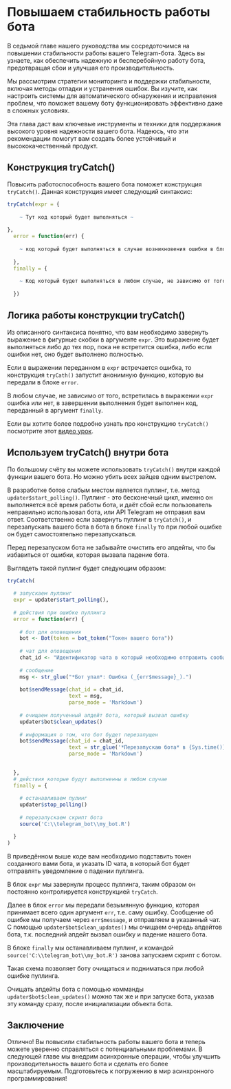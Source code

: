 # Повышаем стабильность работы бота
В седьмой главе нашего руководства мы сосредоточимся на повышении стабильности работы вашего Telegram-бота. Здесь вы узнаете, как обеспечить надежную и бесперебойную работу бота, предотвращая сбои и улучшая его производительность.

Мы рассмотрим стратегии мониторинга и поддержки стабильности, включая методы отладки и устранения ошибок. Вы изучите, как настроить системы для автоматического обнаружения и исправления проблем, что поможет вашему боту функционировать эффективно даже в сложных условиях.

Эта глава даст вам ключевые инструменты и техники для поддержания высокого уровня надежности вашего бота. Надеюсь, что эти рекомендации помогут вам создать более устойчивый и высококачественный продукт.

## Конструкция tryCatch()

Повысить работоспособность вашего бота поможет конструкция `tryCatch()`. Данная конструкция имеет следующий синтаксис:

```r

tryCatch(expr = {
  
    ~ Тут код который будет выполняться ~
  
}, 
  error = function(err) {
    
    ~ код который будет выполняться в случае возникновения ошибки в блоке expr ~
    
  }, 
  finally = {
    
    ~ Код который будет выполняться в любом случае, не зависимо от того закончилось выражение expr ошибкой или нет ~
    
  })

```

## Логика работы конструкции tryCatch()

Из описанного синтаксиса понятно, что вам необходимо завернуть выражение в фигурные скобки в аргументе `expr`. Это выражение будет выполняться либо до тех пор, пока не встретится ошибка, либо если ошибки нет, оно будет выполнено полностью. 

Если в выражении переданном в `expr` встречается ошибка, то конструкция `tryCath()` запустит анонимную функцию, которую вы передали в блоке `error`. 

В любом случае, не зависимо от того, встретилась в выражении `expr` ошибка или нет, в завершении выполнения будет выполнен код, переданный в аргумент `finally`.

Если вы хотите более подробно узнать про конструкцию `tryCatch()` посмотрите этот [видео урок](https://youtu.be/GvmjW34IHu8).


## Используем tryCatch() внутри бота

По большому счёту вы можете использовать `tryCatch()` внутри каждой функции вашего бота. Но можно убить всех зайцев одним выстрелом.

В разработке ботов слабым местом является пуллинг, т.е. метод `updater$start_polling()`. Пуллинг - это бесконечный цикл, именно он выполняется всё время работы бота, и даёт сбой если пользователь неправильно использовал бота, или API Telegram не отправил вам ответ. Соответственно если завернуть пуллинг в `tryCatch()`, и перезапускать вашего бота в бота в блоке `finally` то при любой ошибке он будет самостоятельно перезапускаться. 

Перед перезапуском бота не забывайте очистить его апдейты, что бы избавиться от ошибки, которая вызвала падение бота. 

Выглядеть такой пуллинг будет следующим образом:

```r
tryCatch(
  
  # запускаем пуллинг
  expr = updater$start_polling(), 
  
  # действия при ошибке пуллинга
  error = function(err) {
    
    # бот для оповещения
    bot <- Bot(token = bot_token("Токен вашего бота"))
    
    # чат для оповещения
    chat_id <- "Идентификатор чата в который необходимо отправить сообщение"
    
    # сообщение
    msg <- str_glue("*Бот упал*: Ошибка (_{err$message}_).")
    
    bot$sendMessage(chat_id = chat_id, 
                    text = msg,
                    parse_mode = 'Markdown')
    
    # очищаем полученный апдейт бота, который вызвал ошибку
    updater$bot$clean_updates()
    
    # информация о том, что бот будет перезапущен
    bot$sendMessage(chat_id = chat_id, 
                    text = str_glue('*Перезапускаю бота* в {Sys.time()}'),
                    parse_mode = 'Markdown')

    
  }, 
  # действия которые будут выполненны в любом случае
  finally = {
    
    # останавливаем пулинг
    updater$stop_polling()
        
    # перезапускаем скрипт бота
    source('C:\\telegram_bot\\my_bot.R') 

  }
)
```

В приведённом выше коде вам необходимо подставить токен созданного вами бота, и указать ID чата, в который бот будет отправлять уведомление о падении пуллинга. 

В блок `expr` мы завернули процесс пуллинга, таким образом он постоянно контролируется конструкцией `tryCatch`. 

Далее в блок `error` мы передали безымянную функцию, которая принимает всего один аргумент `err`, т.е. саму ошибку. Сообщение об ошибке мы получаем через `err$message`, и отправляем в указанный чат. С помощью `updater$bot$clean_updates()` мы очищаем очередь апдейтов бота, т.к. последний апдейт вызвал ошибку и падение нашего бота. 

В блоке `finally` мы останавливаем пуллинг, и командой `source('C:\\telegram_bot\\my_bot.R')` занова запускаем скрипт с ботом. 

Такая схема позволяет боту очищаться и подниматься при любой ошибке пуллинга. 

Очищать апдейты бота с помощью комманды `updater$bot$clean_updates()` можно так же и при запуске бота, указав эту команду сразу, после инициализации объекта бота.

## Заключение
Отлично! Вы повысили стабильность работы вашего бота и теперь можете уверенно справляться с потенциальными проблемами. В следующей главе мы внедрим асинхронные операции, чтобы улучшить производительность вашего бота и сделать его более масштабируемым. Подготовьтесь к погружению в мир асинхронного программирования!

